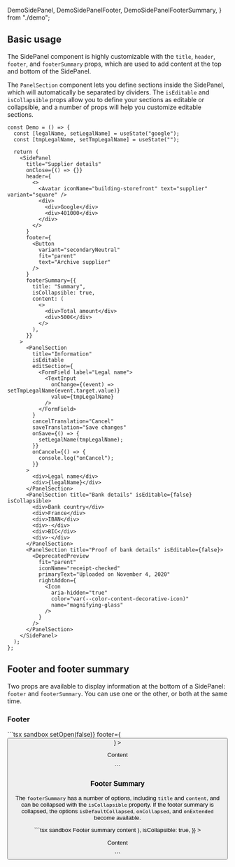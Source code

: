 

  DemoSidePanel,
  DemoSidePanelFooter,
  DemoSidePanelFooterSummary,
} from "./demo";

## Basic usage

The SidePanel component is highly customizable with the `title`, `header`, `footer`, and `footerSummary` props, which are used to add content at the top and bottom of the SidePanel.

The `PanelSection` component lets you define sections inside the SidePanel, which will automatically be separated by dividers. The `isEditable` and `isCollapsible` props allow you to define your sections as editable or collapsible, and a number of props will help you customize editable sections.

<Preview>
  <DemoSidePanel />
</Preview>

```tsx sandbox
const Demo = () => {
  const [legalName, setLegalName] = useState("google");
  const [tmpLegalName, setTmpLegalName] = useState("");

  return (
    <SidePanel
      title="Supplier details"
      onClose={() => {}}
      header={
        <>
          <Avatar iconName="building-storefront" text="supplier" variant="square" />
          <div>
            <div>Google</div>
            <div>401000</div>
          </div>
        </>
      }
      footer={
        <Button
          variant="secondaryNeutral"
          fit="parent"
          text="Archive supplier"
        />
      }
      footerSummary={{
        title: "Summary",
        isCollapsible: true,
        content: (
          <>
            <div>Total amount</div>
            <div>500€</div>
          </>
        ),
      }}
    >
      <PanelSection
        title="Information"
        isEditable
        editSection={
          <FormField label="Legal name">
            <TextInput
              onChange={(event) => setTmpLegalName(event.target.value)}
              value={tmpLegalName}
            />
          </FormField>
        }
        cancelTranslation="Cancel"
        saveTranslation="Save changes"
        onSave={() => {
          setLegalName(tmpLegalName);
        }}
        onCancel={() => {
          console.log("onCancel");
        }}
      >
        <div>Legal name</div>
        <div>{legalName}</div>
      </PanelSection>
      <PanelSection title="Bank details" isEditable={false} isCollapsible>
        <div>Bank country</div>
        <div>France</div>
        <div>IBAN</div>
        <div>-</div>
        <div>BIC</div>
        <div>-</div>
      </PanelSection>
      <PanelSection title="Proof of bank details" isEditable={false}>
        <DeprecatedPreview
          fit="parent"
          iconName="receipt-checked"
          primaryText="Uploaded on November 4, 2020"
          rightAddon={
            <Icon
              aria-hidden="true"
              color="var(--color-content-decorative-icon)"
              name="magnifying-glass"
            />
          }
        />
      </PanelSection>
    </SidePanel>
  );
};
```

## Footer and footer summary

Two props are available to display information at the bottom of a SidePanel: `footer` and `footerSummary`. You can use one or the other, or both at the same time.

### Footer

<Preview>
  <DemoSidePanelFooter />
</Preview>
```tsx sandbox
<SidePanel
  title="Supplier details"
  onClose={() => setOpen(false)}
  footer={
    <Button variant="secondaryNeutral" fit="parent" text="Archive supplier" />
  }
>
  <p className="body-m text-secondary-bg-primary">Content</p>
</SidePanel>
```

### Footer Summary

The `footerSummary` has a number of options, including `title` and `content`, and can be collapsed with the `isCollapsible` property. If the footer summary is collapsed, the options `isDefaultCollapsed`, `onCollapsed`, and `onExtended` become available.

<Preview>
  <DemoSidePanelFooterSummary />
</Preview>
```tsx sandbox
<SidePanel
  footerSummary={{
    title: "Collapsible footer summary",
    content: (
      <div className="mt-16 body-m text-secondary-bg-secondary">
        Footer summary content
      </div>
    ),
    isCollapsible: true,
  }}
>
  <p className="body-m text-secondary-bg-primary">Content</p>
</SidePanel>
```
